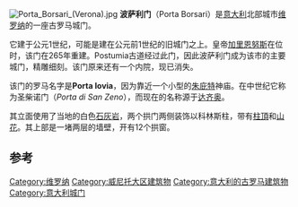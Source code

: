 {{unreferenced|time=2016-01-24T09:35:03+00:00}}
{{references|date=June 2015}}
[[Image:Porta_Borsari_(Verona).jpg|thumb]]
'''波萨利门'''（Porta Borsari）是[[意大利|意大利]]北部城市[[维罗纳|维罗纳]]的一座古罗马城门。

它建于公元1世纪，可能是建在公元前1世纪的旧城门之上。皇帝[[加里恩努斯|加里恩努斯]]在位时，该门在265年重建。Postumia古道经过此门，因此波萨利门成为该市的主要城门，精雕细刻。该门原来还有一个内院，现已消失。

该门的罗马名字是'''Porta Iovia'''，因为靠近一个小型的[[朱庇特|朱庇特]]神庙。在中世纪它称为圣柴诺门（''Porta di San Zeno''），而现在的名称源于[[达齐奥|达齐奥]]。

其立面使用了当地的白色[[石灰岩|石灰岩]]，两个拱门两侧装饰以科林斯柱，带有[[柱頂|柱頂]]和[[山花|山花]]。其上部是一堵两层的墙壁，开有12个拱窗。

==参考==
{{commonscat|Porta Borsari (Verona)|Porta Borsari}}
{{reflist}}
{{coord|45|26|31|N|10|59|36|E|display=title}}

[[Category:维罗纳|Category:维罗纳]]
[[Category:威尼托大区建筑物|Category:威尼托大区建筑物]]
[[Category:意大利的古罗马建筑物|Category:意大利的古罗马建筑物]]
[[Category:意大利城门|Category:意大利城门]]